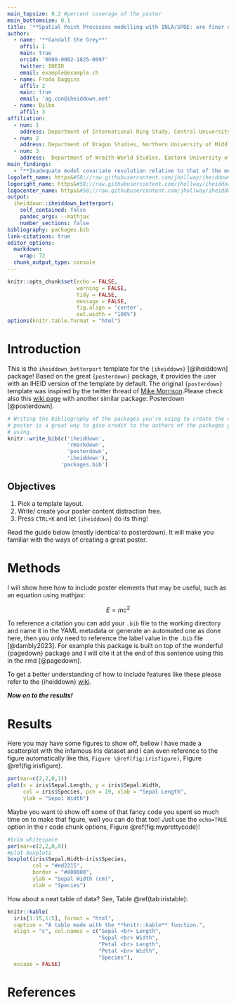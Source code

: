 ```yaml
---
main_topsize: 0.2 #percent coverage of the poster
main_bottomsize: 0.1
title: '**Spatial Point Processes modelling with INLA/SPDE: are finer covariate resolutions always better?**'
author:
  - name: '**Gandalf the Grey**'
    affil: 1
    main: true
    orcid: '0000-0002-1825-0097'
    twitter: IHEID
    email: example@example.ch
  - name: Frodo Baggins
    affil: 2
    main: true
    email: 'ag.con@iheiddown.net'
  - name: Bilbo
    affil: 3
affiliation:
  - num: 1
    address: Department of International Ring Study, Central University of Middle Earth
  - num: 2
    address: Department of Dragon Studies, Northern University of Middle Earth
  - num: 3
    address:  Department of Wraith-World Studies, Eastern University of Middle Earth
main_findings:
  - "**Inadequate model covariate resolution relative to that of the mesh can lead to highly unreliable numerical integration**."
logoleft_name: https&#58;//raw.githubusercontent.com/jhollway/iheiddown/main/man/figures/iheiddown.png
logoright_name: https&#58;//raw.githubusercontent.com/jhollway/iheiddown/main/man/figures/iheiddown.png
logocenter_name: https&#58;//raw.githubusercontent.com/jhollway/iheiddown/main/man/figures/iheiddown.png
output: 
  iheiddown::iheiddown_betterport:
    self_contained: false
    pandoc_args: --mathjax
    number_sections: false
bibliography: packages.bib
link-citations: true
editor_options: 
  markdown: 
    wrap: 72
  chunk_output_type: console
---
```


```r
knitr::opts_chunk$set(echo = FALSE,
                      warning = FALSE,
                      tidy = FALSE,
                      message = FALSE,
                      fig.align = 'center',
                      out.width = "100%")
options(knitr.table.format = "html") 
```

# Introduction

This is the `iheiddown_betterport` template for the `{iheiddown}`
[@iheiddown] package! Based on the great `{posterdown}` package, it
provides the user with an IHEID version of the template by default. The
original `{posterdown}` template was inspired by the twitter thread of
[Mike
Morrison](https://mobile.twitter.com/mikemorrison/status/1110191245035479041).Please
check also this [wiki
page](https://github.com/brentthorne/posterdown/wiki/posterdown_betterport)
with another similar package: Posterdown [@posterdown].

```r
# Writing the bibliography of the packages you're using to create the current
# poster is a great way to give credit to the authors of the packages you're
# using.
knitr::write_bib(c('iheiddown',
                   'rmarkdown',
                   'posterdown',
                   'iheiddown'),
                 'packages.bib')
```

## Objectives

1.  Pick a template layout.
2.  Write/ create your poster content distraction free.
3.  Press `CTRL+K` and let `{iheiddown}` do its thing!

Read the guide below (mostly identical to posterdown). It will make you
familiar with the ways of creating a great poster.

# Methods

I will show here how to include poster elements that may be useful, such
as an equation using mathjax:

$$
E = mc^2
$$

To reference a citation you can add your `.bib` file to the working
directory and name it in the YAML metadata or generate an automated one
as done here, then you only need to reference the label value in the
`.bib` file [@dambly2023]. For example this package is built on top of
the wonderful {pagedown} package and I will cite it at the end of this
sentence using this in the rmd [@pagedown].

To get a better understanding of how to include features like these
please refer to the {iheiddown}
[wiki](https://github.com/iheiddown/wiki).

***Now on to the results!***

# Results

Here you may have some figures to show off, bellow I have made a
scatterplot with the infamous Iris dataset and I can even reference to
the figure automatically like this, `Figure \@ref(fig:irisfigure)`,
Figure \@ref(fig:irisfigure).

```r
par(mar=c(2,2,0,1))
plot(x = iris$Sepal.Length, y = iris$Sepal.Width,
     col = iris$Species, pch = 19, xlab = "Sepal Length",
     ylab = "Sepal Width")
```

Maybe you want to show off some of that fancy code you spent so much
time on to make that figure, well you can do that too! Just use the
`echo=TRUE` option in the r code chunk options, Figure
\@ref(fig:myprettycode)!

```r
#trim whitespace
par(mar=c(2,2,0,0))
#plot boxplots
boxplot(iris$Sepal.Width~iris$Species,
        col = "#ed2215", 
        border = "#800000",
        ylab = "Sepal Width (cm)",
        xlab = "Species")
```

How about a neat table of data? See, Table \@ref(tab:iristable):

```r
knitr::kable(
  iris[1:15,1:5], format = "html",
  caption = "A table made with the **knitr::kable** function.",
  align = "c", col.names = c("Sepal <br> Length",
                             "Sepal <br> Width",
                             "Petal <br> Length",
                             "Petal <br> Width",
                             "Species"),
  escape = FALSE)
```

# References
